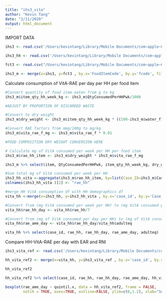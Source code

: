 ```yaml
---
title: "ihs3_vita"
author: "Kevin Tang"
date: "2/11/2020"
output: html_document
---
```


IMPORT DATA
```r
ihs3 <- read.csv('/Users/kevintang/Library/Mobile Documents/com~apple~CloudDocs/Documents/LSHTM/phd epidemiology/2019 2020/analysis/mwi_ihs3/tblFoodConsumption_constrained.csv')

ihs3_hh <- read.csv('/Users/kevintang/Library/Mobile Documents/com~apple~CloudDocs/Documents/LSHTM/phd epidemiology/2019 2020/analysis/mwi_ihs3/tblHouseHoldInfo.csv')

fct3 <- read.csv("/Users/kevintang/Library/Mobile Documents/com~apple~CloudDocs/Documents/LSHTM/phd epidemiology/2019 2020/analysis/mwi_ihs4/food_comp_tbls/ihs_fct_v2.csv")

ihs3_m <- merge(x=ihs3, y=fct3 , by.x='FoodItemCode', by.y='fcode', fill=-9999, all.x = TRUE) %>% arrange(Case_ID)

```

Calculate consumption of VitA-RAE per day per HH per food item
```r
#Convert quantity of food item eaten from g to kg
ihs3_m$item_qty_hh_week_kg <- ihs3_m$QtyConsumedPerHHPwk/1000

#ADJUST BY PROPORTION OF DISCARDED WASTE 

#Convert to dry weight
ihs3_m$dry_weight <- ihs3_m$item_qty_hh_week_kg * ((100-ihs3_m$water_f)/100) 

#Convert RAE factors from mmg/100g to mg/kg
ihs3_m$vita_rae_f_mg <- ihs3_m$vita_rae_f * 0.01

#FOOD COMPOSITION DRY WEIGHT CONVERSION HERE

# Calculate mg of VitA consumed per week per HH per food item 
ihs3_m$rae_hh_item <- ihs3_m$dry_weight * ihs3_m$vita_rae_f_mg

ihs3_m %>% select(item, QtyConsumedPerHHPwk, item_qty_hh_week_kg, dry_weight, vita_rae_f, vita_rae_f_mg, rae_hh_item)

```

```r
#Sum total mg of VitA consumed per week per HH
ihs3_hh_vita <-aggregate(ihs3_m$rae_hh_item, by=list(Case_ID=ihs3_m$Case_ID), FUN=sum)
colnames(ihs3_hh_vita )[2] <- "rae_hh"

#merge HH VitA consumption df with HH demographics df
vita_hh <-merge(x=ihs3_hh, y=ihs3_hh_vita , by.x='case_id', by.y='Case_ID', fill=-9999, all.x = TRUE) %>% arrange(rae_hh)

#Convert from (mg VitA consumed per week per HH) to (mg VitA consumed per day per HH)
vita_hh$rae_hh_day <- vita_hh$rae_hh/7

#Convert from (mg of VitA consumed per day per HH) to (mg of VitA consumed per day per AME)
vita_hh$rae_ame_day <- vita_hh$rae_hh_day/vita_hh$adulteq

vita_hh %>% select(case_id, rae_hh, rae_hh_day, rae_ame_day, adulteq)

```

Compare HH-VitA-RAE per day with EAR and RNI
```r
ihs3_vita_ref <- read.csv('/Users/kevintang/Library/Mobile Documents/com~apple~CloudDocs/Documents/LSHTM/phd epidemiology/2019 2020/analysis/mwi_ihs3/qryEAR_vs_Consumption_HHinfo.csv')

hh_vita_ref2 <- merge(x=vita_hh, y=ihs3_vita_ref , by.x='case_id', by.y='case_id', fill=-9999, all.x = TRUE) 

hh_vita_ref2

hh_vita_ref2 %>% select(case_id, rae_hh, rae_hh_day, rae_ame_day, hh_vita_rae, hh_ear, hh_rda, quintil.x)

boxplot(rae_ame_day ~ quintil.x, data = hh_vita_ref2, frame = FALSE,
        notch = TRUE, axes=TRUE, outline=FALSE, ylim=c(0,1.2), xlab="Socioeconomic Quintile", ylab="VitA RAE from Milk Products (mg/AME/day)")
```

